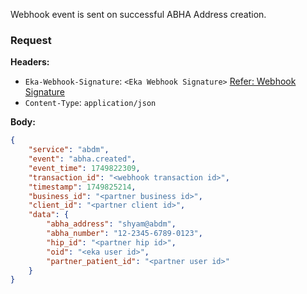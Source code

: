 Webhook event is sent on successful ABHA Address creation.

### Request
**Headers:**

- `Eka-Webhook-Signature`: `<Eka Webhook Signature>`  [Refer: Webhook Signature](/api-reference/connect/webhooks/webhook-signature)
- `Content-Type`: `application/json`

**Body:**

```json
{
    "service": "abdm",
    "event": "abha.created",
    "event_time": 1749822309,
    "transaction_id": "<webhook transaction id>",
    "timestamp": 1749825214,
    "business_id": "<partner business id>",
    "client_id": "<partner client id>",
    "data": {
        "abha_address": "shyam@abdm",
        "abha_number": "12-2345-6789-0123",
        "hip_id": "<partner hip id>",
        "oid": "<eka user id>",
        "partner_patient_id": "<partner user id>"
    }
}
```